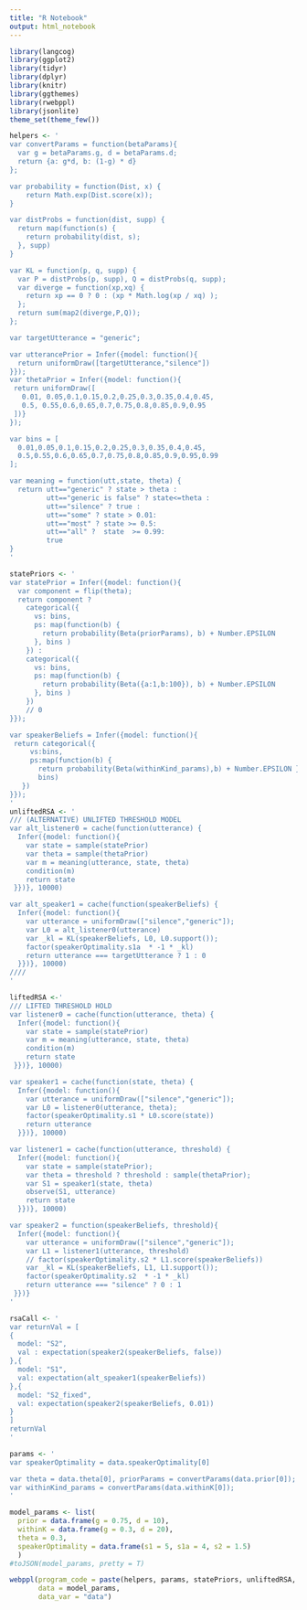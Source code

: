 ```yaml
---
title: "R Notebook"
output: html_notebook
---
```


```r
library(langcog)
library(ggplot2)
library(tidyr)
library(dplyr)
library(knitr)
library(ggthemes)
library(rwebppl)
library(jsonlite)
theme_set(theme_few())
```

```r
helpers <- '
var convertParams = function(betaParams){
  var g = betaParams.g, d = betaParams.d;
  return {a: g*d, b: (1-g) * d}
};

var probability = function(Dist, x) {
    return Math.exp(Dist.score(x));
}

var distProbs = function(dist, supp) {
  return map(function(s) {
    return probability(dist, s);
  }, supp)
}

var KL = function(p, q, supp) {
  var P = distProbs(p, supp), Q = distProbs(q, supp);
  var diverge = function(xp,xq) {
    return xp == 0 ? 0 : (xp * Math.log(xp / xq) );
  };
  return sum(map2(diverge,P,Q));
};

var targetUtterance = "generic";

var utterancePrior = Infer({model: function(){
  return uniformDraw([targetUtterance,"silence"])
}});
var thetaPrior = Infer({model: function(){
 return uniformDraw([
   0.01, 0.05,0.1,0.15,0.2,0.25,0.3,0.35,0.4,0.45,
   0.5, 0.55,0.6,0.65,0.7,0.75,0.8,0.85,0.9,0.95
 ])}
});

var bins = [
  0.01,0.05,0.1,0.15,0.2,0.25,0.3,0.35,0.4,0.45,
  0.5,0.55,0.6,0.65,0.7,0.75,0.8,0.85,0.9,0.95,0.99
];

var meaning = function(utt,state, theta) {
  return utt=="generic" ? state > theta :
         utt=="generic is false" ? state<=theta :
         utt=="silence" ? true :
         utt=="some" ? state > 0.01:
         utt=="most" ? state >= 0.5:
         utt=="all" ?  state  >= 0.99:
         true
}
'
```

```r
statePriors <- '
var statePrior = Infer({model: function(){
  var component = flip(theta);
  return component ?
    categorical({
      vs: bins,
      ps: map(function(b) {
        return probability(Beta(priorParams), b) + Number.EPSILON
      }, bins )
    }) :
    categorical({
      vs: bins,
      ps: map(function(b) {
        return probability(Beta({a:1,b:100}), b) + Number.EPSILON
      }, bins )
    })
    // 0
}});

var speakerBeliefs = Infer({model: function(){
 return categorical({
     vs:bins,
     ps:map(function(b) {
       return probability(Beta(withinKind_params),b) + Number.EPSILON },
       bins)
   })
}});
'
unliftedRSA <- '
/// (ALTERNATIVE) UNLIFTED THRESHOLD MODEL
var alt_listener0 = cache(function(utterance) {
  Infer({model: function(){
    var state = sample(statePrior)
    var theta = sample(thetaPrior)
    var m = meaning(utterance, state, theta)
    condition(m)
    return state
 }})}, 10000)

var alt_speaker1 = cache(function(speakerBeliefs) {
  Infer({model: function(){
    var utterance = uniformDraw(["silence","generic"]);
    var L0 = alt_listener0(utterance)
    var _kl = KL(speakerBeliefs, L0, L0.support());
    factor(speakerOptimality.s1a  * -1 * _kl)
    return utterance === targetUtterance ? 1 : 0
  }})}, 10000)
////
'

liftedRSA <-'
/// LIFTED THRESHOLD HOLD
var listener0 = cache(function(utterance, theta) {
  Infer({model: function(){
    var state = sample(statePrior)
    var m = meaning(utterance, state, theta)
    condition(m)
    return state
 }})}, 10000)

var speaker1 = cache(function(state, theta) {
  Infer({model: function(){
    var utterance = uniformDraw(["silence","generic"]);
    var L0 = listener0(utterance, theta);
    factor(speakerOptimality.s1 * L0.score(state))
    return utterance
  }})}, 10000)

var listener1 = cache(function(utterance, threshold) {
  Infer({model: function(){
    var state = sample(statePrior);
    var theta = threshold ? threshold : sample(thetaPrior);
    var S1 = speaker1(state, theta)
    observe(S1, utterance)
    return state
  }})}, 10000)

var speaker2 = function(speakerBeliefs, threshold){
  Infer({model: function(){
    var utterance = uniformDraw(["silence","generic"]);
    var L1 = listener1(utterance, threshold)
    // factor(speakerOptimality.s2 * L1.score(speakerBeliefs))
    var _kl = KL(speakerBeliefs, L1, L1.support());
    factor(speakerOptimality.s2  * -1 * _kl)
    return utterance === "silence" ? 0 : 1
 }})}
'
```

```r
rsaCall <- '
var returnVal = [
{ 
  model: "S2",
  val : expectation(speaker2(speakerBeliefs, false))
},{
  model: "S1",
  val: expectation(alt_speaker1(speakerBeliefs))
},{
  model: "S2_fixed",
  val: expectation(speaker2(speakerBeliefs, 0.01))
}
]
returnVal
'
```


```r
params <- '
var speakerOptimality = data.speakerOptimality[0]

var theta = data.theta[0], priorParams = convertParams(data.prior[0]);
var withinKind_params = convertParams(data.withinK[0]);
'
```

```r

model_params <- list(
  prior = data.frame(g = 0.75, d = 10), 
  withinK = data.frame(g = 0.3, d = 20),
  theta = 0.3,
  speakerOptimality = data.frame(s1 = 5, s1a = 4, s2 = 1.5)
  )
#toJSON(model_params, pretty = T)

webppl(program_code = paste(helpers, params, statePriors, unliftedRSA, liftedRSA, rsaCall, sep = "\n"),
       data = model_params,
       data_var = "data")
```

